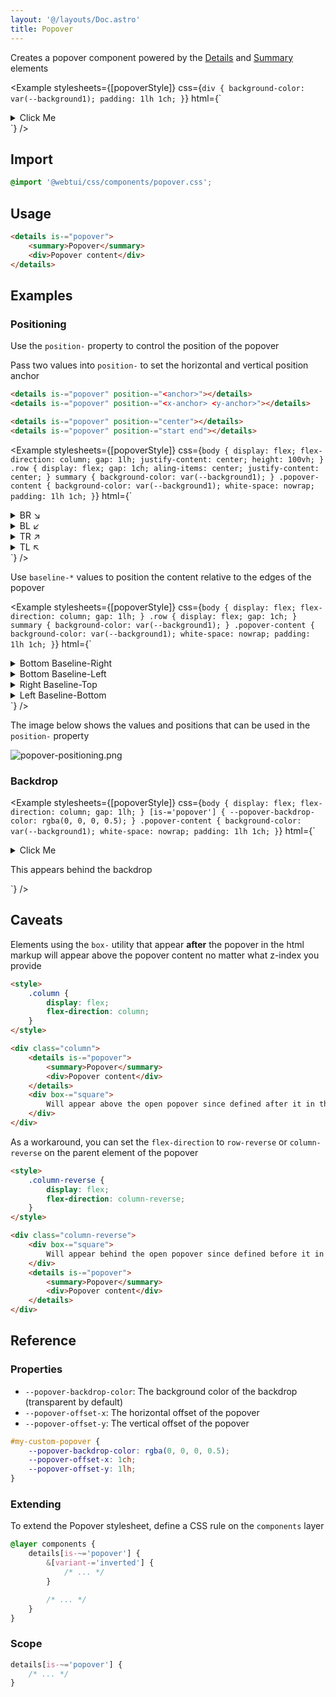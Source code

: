 ```yaml
---
layout: '@/layouts/Doc.astro'
title: Popover
---
```



Creates a popover component powered by the [Details](https://developer.mozilla.org/en-US/docs/Web/HTML/Element/details) and [Summary](https://developer.mozilla.org/en-US/docs/Web/HTML/Element/summary) elements

<Example
    stylesheets={[popoverStyle]}
    css={`
        div {
            background-color: var(--background1);
            padding: 1lh 1ch;
        }
    `}
    html={`
<details is-="popover">
    <summary>Click Me</summary>
    <div>Popover content</div>
</details>
`}
/>

## Import

```css
@import '@webtui/css/components/popover.css';
```

## Usage

```html
<details is-="popover">
    <summary>Popover</summary>
    <div>Popover content</div>
</details>
```

## Examples

### Positioning

Use the `position-` property to control the position of the popover

Pass two values into `position-` to set the horizontal and vertical position anchor

```html
<details is-="popover" position-="<anchor>"></details>
<details is-="popover" position-="<x-anchor> <y-anchor>"></details>

<details is-="popover" position-="center"></details>
<details is-="popover" position-="start end"></details>
```

<Example
    stylesheets={[popoverStyle]}
    css={`
        body {
            display: flex;
            flex-direction: column;
            gap: 1lh;
            justify-content: center;
            height: 100vh;
        }
        .row {
            display: flex;
            gap: 1ch;
            aling-items: center;
            justify-content: center;
        }
        summary {
            background-color: var(--background1);
        }
        .popover-content {
            background-color: var(--background1);
            white-space: nowrap;
            padding: 1lh 1ch;
        }
    `}
    html={`
<div class="row">
    <details is-="popover" position-="bottom right">
        <summary>BR ↘</summary>
        <div class="popover-content">Popover content</div>
    </details>
    <details is-="popover" position-="bottom left">
        <summary>BL ↙</summary>
        <div class="popover-content">Popover content</div>
    </details>
</div>
<div class="row">
    <details is-="popover" position-="top right">
        <summary>TR ↗</summary>
        <div class="popover-content">Popover content</div>
    </details>
    <details is-="popover" position-="top left">
        <summary>TL ↖</summary>
        <div class="popover-content">Popover content</div>
    </details>
</div>
`}
/>

Use `baseline-*` values to position the content relative to the edges of the popover

<Example
    stylesheets={[popoverStyle]}
    css={`
        body {
            display: flex;
            flex-direction: column;
            gap: 1lh;
        }
        .row {
            display: flex;
            gap: 1ch;
        }
        summary {
            background-color: var(--background1);
        }
        .popover-content {
            background-color: var(--background1);
            white-space: nowrap;
            padding: 1lh 1ch;
        }
    `}
    html={`
<div class="row">
    <details is-="popover" position-="bottom baseline-right">
        <summary>Bottom Baseline-Right</summary>
        <div class="popover-content">Popover content</div>
    </details>
    <details is-="popover" position-="bottom baseline-left">
        <summary>Bottom Baseline-Left</summary>
        <div class="popover-content">Popover content</div>
    </details>
</div>
<div class="row">
    <details is-="popover" position-="right baseline-top">
        <summary>Right Baseline-Top</summary>
        <div class="popover-content">Popover content</div>
    </details>
    <details is-="popover" position-="left baseline-bottom">
        <summary>Left Baseline-Bottom</summary>
        <div class="popover-content">Popover content</div>
    </details>
</div>
`}
/>

The image below shows the values and positions that can be used in the `position-` property

![popover-positioning.png](../../assets/popover-positioning.png)

### Backdrop

<Example
    stylesheets={[popoverStyle]}
    css={`
        body {
            display: flex;
            flex-direction: column;
            gap: 1lh;
        }
        [is-='popover'] {
            --popover-backdrop-color: rgba(0, 0, 0, 0.5);
        }
        .popover-content {
            background-color: var(--background1);
            white-space: nowrap;
            padding: 1lh 1ch;
        }
    `}
    html={`<details is-="popover">
    <summary>Click Me</summary>
    <div class="popover-content">Popover content</div>
</details>
<p>This appears behind the backdrop</p>`}
/>

## Caveats

Elements using the `box-` utility that appear **after** the popover in the html markup will appear above the popover content no matter what z-index you provide

```html
<style>
    .column {
        display: flex;
        flex-direction: column;
    }
</style>

<div class="column">
    <details is-="popover">
        <summary>Popover</summary>
        <div>Popover content</div>
    </details>
    <div box-="square">
        Will appear above the open popover since defined after it in the html
    </div>
</div>
```

As a workaround, you can set the `flex-direction` to `row-reverse` or `column-reverse` on the parent element of the popover

```html
<style>
    .column-reverse {
        display: flex;
        flex-direction: column-reverse;
    }
</style>

<div class="column-reverse">
    <div box-="square">
        Will appear behind the open popover since defined before it in the html
    </div>
    <details is-="popover">
        <summary>Popover</summary>
        <div>Popover content</div>
    </details>
</div>
```

## Reference

### Properties

- `--popover-backdrop-color`: The background color of the backdrop (transparent by default)
- `--popover-offset-x`: The horizontal offset of the popover
- `--popover-offset-y`: The vertical offset of the popover

```css
#my-custom-popover {
    --popover-backdrop-color: rgba(0, 0, 0, 0.5);
    --popover-offset-x: 1ch;
    --popover-offset-y: 1lh;
}
```

### Extending

To extend the Popover stylesheet, define a CSS rule on the `components` layer

```css
@layer components {
    details[is-~='popover'] {
        &[variant-='inverted'] {
            /* ... */
        }

        /* ... */
    }
}
```

### Scope

```css
details[is-~='popover'] {
    /* ... */
}
```
